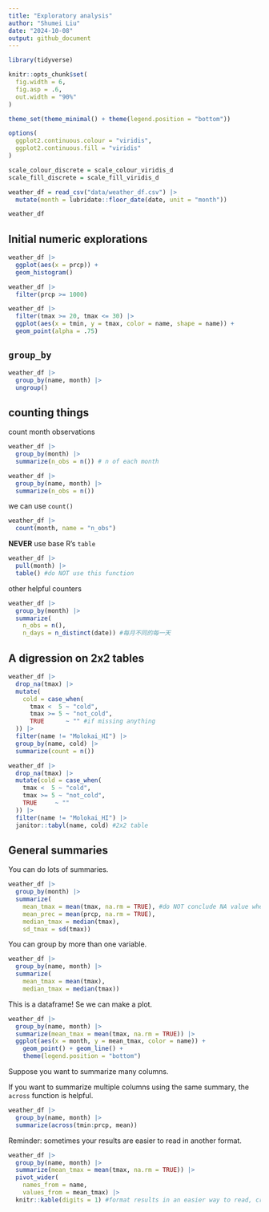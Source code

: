 ```yaml
---
title: "Exploratory analysis"
author: "Shumei Liu"
date: "2024-10-08"
output: github_document
---
```


```r
library(tidyverse)

knitr::opts_chunk$set(
  fig.width = 6,
  fig.asp = .6,
  out.width = "90%"
)

theme_set(theme_minimal() + theme(legend.position = "bottom"))

options(
  ggplot2.continuous.colour = "viridis",
  ggplot2.continuous.fill = "viridis"
)

scale_colour_discrete = scale_colour_viridis_d
scale_fill_discrete = scale_fill_viridis_d
```

```r
weather_df = read_csv("data/weather_df.csv") |>
  mutate(month = lubridate::floor_date(date, unit = "month"))

weather_df
```

## Initial numeric explorations

```r
weather_df |> 
  ggplot(aes(x = prcp)) + 
  geom_histogram()
```

```r
weather_df |> 
  filter(prcp >= 1000)
```

```r
weather_df |> 
  filter(tmax >= 20, tmax <= 30) |> 
  ggplot(aes(x = tmin, y = tmax, color = name, shape = name)) + 
  geom_point(alpha = .75)
```

## `group_by`

```r
weather_df |>
  group_by(name, month) |>
  ungroup()
```

## counting things

count month observations

```r
weather_df |>
  group_by(month) |>
  summarize(n_obs = n()) # n of each month
```

```r
weather_df |>
  group_by(name, month) |>
  summarize(n_obs = n())
```

we can use `count()`

```r
weather_df |>
  count(month, name = "n_obs")
```

**NEVER** use base R's `table`

```r
weather_df |>
  pull(month) |> 
  table() #do NOT use this function
```

other helpful counters

```r
weather_df |>
  group_by(month) |>
  summarize(
    n_obs = n(),
    n_days = n_distinct(date)) #每月不同的每一天
```

## A digression on 2x2 tables

```r
weather_df |> 
  drop_na(tmax) |> 
  mutate(
    cold = case_when(
      tmax <  5 ~ "cold",
      tmax >= 5 ~ "not_cold",
      TRUE      ~ "" #if missing anything
  )) |> 
  filter(name != "Molokai_HI") |> 
  group_by(name, cold) |> 
  summarize(count = n())
```


```r
weather_df |> 
  drop_na(tmax) |> 
  mutate(cold = case_when(
    tmax <  5 ~ "cold",
    tmax >= 5 ~ "not_cold",
    TRUE     ~ ""
  )) |> 
  filter(name != "Molokai_HI") |> 
  janitor::tabyl(name, cold) #2x2 table
```

## General summaries

You can do lots of summaries.

```r
weather_df |>
  group_by(month) |>
  summarize(
    mean_tmax = mean(tmax, na.rm = TRUE), #do NOT conclude NA value when doing calculation
    mean_prec = mean(prcp, na.rm = TRUE),
    median_tmax = median(tmax),
    sd_tmax = sd(tmax))
```

You can group by more than one variable.

```r
weather_df |>
  group_by(name, month) |>
  summarize(
    mean_tmax = mean(tmax),
    median_tmax = median(tmax))
```

This is a dataframe! Se we can make a plot.

```r
weather_df |>
  group_by(name, month) |>
  summarize(mean_tmax = mean(tmax, na.rm = TRUE)) |>
  ggplot(aes(x = month, y = mean_tmax, color = name)) + 
    geom_point() + geom_line() + 
    theme(legend.position = "bottom")
```

Suppose you want to summarize many columns.

If you want to summarize multiple columns using the same summary, the `across` function is helpful.

```r
weather_df |>
  group_by(name, month) |>
  summarize(across(tmin:prcp, mean))
```

Reminder: sometimes your results are easier to read in another format.

```r
weather_df |>
  group_by(name, month) |>
  summarize(mean_tmax = mean(tmax, na.rm = TRUE)) |> 
  pivot_wider(
    names_from = name,
    values_from = mean_tmax) |> 
  knitr::kable(digits = 1) #format results in an easier way to read, create a table
```



